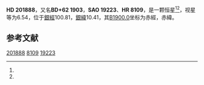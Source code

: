 {{Starbox begin
| name = HD 201888
}}
{{Starbox observe
| epoch = [[J2000.0|J2000.0]]
| constell = {{星座名待查}}<ref name=SIMBAD>{{cite web
 | url=http://simbad.u-strasbg.fr/simbad/sim-id?Ident=HR+8109
 | title =Pulsating variable Star
 | publisher=Centre de Données astronomiques de Strasbourg
 | work=SIMBAD
 | accessdate=2012-07-13}}</ref><ref name=DATA>{{cite web
 | url=http://vizier.u-strasbg.fr/viz-bin/VizieR-5?-out.add=.&-source=5050&-corr=PK=HR&-out.max=9999&HR=8109
 | title=VizieR Detailed Page
 | accessdate=2012-07-13
 | archive-date=2016-03-05
 | archive-url=https://web.archive.org/web/20160305025431/http://vizier.u-strasbg.fr/viz-bin/VizieR-5?-out.add=.&-source=5050&-corr=PK=HR&-out.max=9999&HR=8109
 | dead-url=no
 }}</ref>
| 星官 = 
| ra = {{RA|21|9|28.9}}<ref name=SIMBAD /><ref name=DATA />
| dec = {{DEC|+63|17|44}}<ref name=SIMBAD /><ref name=DATA />
| appmag_v = 6.54<ref name=SIMBAD /><ref name=DATA />
}}
{{Starbox character
| class = B7III<ref name=SIMBAD /><ref name=DATA />
| b-v = -0.13<ref name=SIMBAD /><ref name=DATA />
| u-b = -0.48<ref name=SIMBAD /><ref name=DATA />
| r-i = <ref name=SIMBAD /><ref name=DATA />
| variable = 
}}
{{Starbox astrometry
| radial_v = -0.48
| prop_mo_ra = -24
| parallax = 
| p_error = 
}}
{{Starbox catalog
| names =BD+62 1903，[[SAO星表|SAO]] 19223，[[HD星表|HD]] 201888，[[HR星表|HR]] 8109}}
{{Starbox reference |Simbad=HR+8109}}
{{Starbox end}}

'''HD 201888'''，又名'''BD+62 1903'''，'''SAO 19223'''、'''HR 8109'''，是一颗恒星<ref name=SIMBAD /><ref name=DATA />，视星等为6.54，位于[[銀道座標系|銀經]]100.81，[[銀道座標系|銀緯]]10.41，其[[B1900.0|B1900.0]]坐标为赤經{{RA|21|7|20.5}}，赤緯{{DEC|+62|10.41|15}}。

== 参考文献 ==
{{reflist}}

{{star-stub}}

[[Category:HD和HDE天體|201888]]
[[Category:HR天體|8109]]
[[Category:SAO天體|19223]]